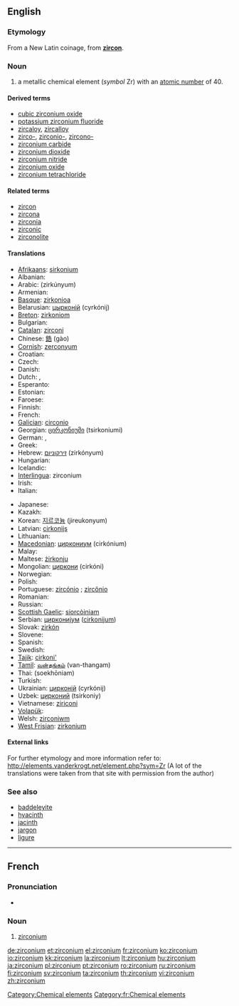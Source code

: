 ==English==
{{elements|Zr|yttrium|Y|niobium|Nb}}

===Etymology===
From a New Latin coinage, from '''[[zircon]]'''.

===Noun===
{{en-noun|-}}
{{wikipedia}}

# a metallic chemical element (''symbol'' Zr) with an [[atomic number]] of 40.

====Derived terms====
* [[cubic zirconium oxide]]
* [[potassium zirconium fluoride]]
* [[zircaloy]], [[zircalloy]]
* [[zirco-]], [[zirconio-]], [[zircono-]]
* [[zirconium carbide]]
* [[zirconium dioxide]]
* [[zirconium nitride]]
* [[zirconium oxide]]
* [[zirconium tetrachloride]]

====Related terms====
* [[zircon]]
* [[zircona]]
* [[zirconia]]
* [[zirconic]]
* [[zirconolite]]

====Translations====
{{trans-top|chemical element}}
* [[Afrikaans]]: [[sirkonium]]
* Albanian: {{t-|sq|zirkonium|xs=Albanian}}
* Arabic: {{Arab|[[زيركونيوم]]}} (zirkúnyum) {{m}}
* Armenian: {{t|hy|ցիրկոնիում|tr=cʿirkonium}}
* [[Basque]]: [[zirkonioa]]
* Belarusian: [[цырконiй]] (cyrkónij) {{m}}
* [[Breton]]: [[zirkoniom]]
* Bulgarian: {{t-|bg|цирконий|m|tr=cirkónij}}
* [[Catalan]]: [[zirconi]]
* Chinese: [[鋯]] (gào)
* [[Cornish]]: [[zerconyum]]
* Croatian: {{t+|hr|cirkonij}}
* Czech: {{t+|cs|zirkonium}}
* Danish: {{t-|da|zirkonium}}
* Dutch: {{t+|nl|zirkonium|n}}, {{t-|nl|zirkoon|n}}
* Esperanto: {{t+|eo|zirkonio|xs=Esperanto}}
* Estonian: {{t-|et|tsirkoonium}}
* Faroese: {{t|fo|zirkon}}
* Finnish: {{t+|fi|zirkonium}}
* French: {{t+|fr|zirconium|m}}
* [[Galician]]: [[circonio]]
* Georgian: [[ცირკონიუმი]] (tsirkoniumi)
* German: {{t+|de|Zirkon|n}}, {{t+|de|Zirkonium|n}}
* Greek: {{t+|el|ζιρκόνιο|n|tr=zirkónio}}
* Hebrew: [[זירקוניום]] (zirkónyum)
* Hungarian: {{t+|hu|cirkónium}}
* Icelandic: {{t+|is|sirkon}}
* [[Interlingua]]: zirconium
* Irish: {{t+|ga|siorcóiniam|xs=Irish}}
* Italian: {{t+|it|zirconio|m}}
{{trans-mid}}
* Japanese: {{t+|ja|ジルコニウム|tr=jirukoniumu}}
* Kazakh: {{t-|kk|цирконий|tr=cirkoniy|sc=Cyrl|xs=Kazakh}}
* Korean: [[지르코늄]] (jireukonyum)
* Latvian: [[cirkonijs]]
* Lithuanian: {{t+|lt|cirkonis|xs=Lithuanian}}
* [[Macedonian]]: [[циркониум]] (cirkónium) {{m}}
* Malay: {{t-|ms|zirkonium|xs=Malay}}
* Maltese: [[żirkonju]]
* Mongolian: [[циркони]] (cirkóni)
* Norwegian: {{t-|no|zirkonium}}
* Polish: {{t+|pl|cyrkon|m}}
* Portuguese: [[zircónio]] {{qualifier|Portugal}}; [[zircônio]] {{qualifier|Brazil}} {{m}}
* Romanian: {{t+|ro|zirconiu|n}}
* Russian: {{t+|ru|цирконий|m|tr=cirkónij}}
* [[Scottish Gaelic]]: [[siorcòiniam]]
* Serbian: [[циркониjум]] ([[cirkonijum]]) {{m}}
* Slovak: [[zirkón]]
* Slovene: {{t+|sl|cirkonij}}
* Spanish: {{t+|es|circonio|m}}
* Swedish: {{t+|sv|zirkonium|n}}
* [[Tajik]]: [[cirkoni']]
* [[Tamil]]: [[வன்தங்கம்]] (van-thangam)
* Thai: {{Thai|[[เซอร์โคเนียม]]}} (soekhōniam)
* Turkish: {{t+|tr|zirkonyum}}
* Ukrainian: [[цирконiй]] (cyrkónij) {{m}}
* Uzbek: [[цирконий]] (tsirkoniy)
* Vietnamese: [[ziriconi]]
* [[Volapük]]: {{t|vo|zirkonin}}
* Welsh: [[zirconiwm]]
* [[West Frisian]]: [[zirkonium]]
{{trans-bottom}}

====External links====
For further etymology and more information refer to:
http://elements.vanderkrogt.net/element.php?sym=Zr
(A lot of the translations were taken from that site with permission from the author)

===See also===
* [[baddeleyite]]
* [[hyacinth]]
* [[jacinth]]
* [[jargon]]
* [[ligure]]

[[Category:Chemical elements]]
----

==French==
{{wikipedia|lang=fr}}

===Pronunciation===
* {{IPA|lang=fr| /ziʁ.kɔ.njɔm/ }}

===Noun===
{{fr-noun-unc|m}}

# [[#English|zirconium]]

[[Category:fr:Chemical elements]]
[[de:zirconium]]
[[et:zirconium]]
[[el:zirconium]]
[[fr:zirconium]]
[[ko:zirconium]]
[[io:zirconium]]
[[kk:zirconium]]
[[la:zirconium]]
[[lt:zirconium]]
[[hu:zirconium]]
[[ja:zirconium]]
[[pl:zirconium]]
[[pt:zirconium]]
[[ro:zirconium]]
[[ru:zirconium]]
[[fi:zirconium]]
[[sv:zirconium]]
[[ta:zirconium]]
[[th:zirconium]]
[[vi:zirconium]]
[[zh:zirconium]]